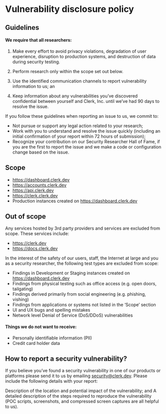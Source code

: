 # Vulnerability disclosure policy


## Guidelines

#### We require that all researchers:

1. Make every effort to avoid privacy violations, degradation of user experience, disruption to production systems, and destruction of data during security testing.

2. Perform research only within the scope set out below.
3. Use the identified communication channels to report vulnerability information to us; an
4. Keep information about any vulnerabilities you’ve discovered confidential between yourself and Clerk, Inc. until we’ve had 90 days to resolve the issue.

If you follow these guidelines when reporting an issue to us, we commit to:

- Not pursue or support any legal action related to your research;
- Work with you to understand and resolve the issue quickly (including an initial confirmation of your report within 72 hours of submission);
- Recognize your contribution on our Security Researcher Hall of Fame, if you are the first to report the issue and we make a code or configuration change based on the issue.

## Scope
- https://dashboard.clerk.dev
- https://accounts.clerk.dev
- https://api.clerk.dev
- https://clerk.clerk.dev
- Production instances created on https://dashboard.clerk.dev

## Out of scope

Any services hosted by 3rd party providers and services are excluded from scope. These services include:

- https://clerk.dev
- https://docs.clerk.dev

In the interest of the safety of our users, staff, the Internet at large and you as a security researcher, the following test types are excluded from scope:

- Findings in Development or Staging instances created on https://dashboard.clerk.dev
- Findings from physical testing such as office access (e.g. open doors, tailgating)
- Findings derived primarily from social engineering (e.g. phishing, vishing)
- Findings from applications or systems not listed in the ‘Scope’ section
- UI and UX bugs and spelling mistakes
- Network level Denial of Service (DoS/DDoS) vulnerabilities

#### Things we do not want to receive:

- Personally identifiable information (PII)
- Credit card holder data

## How to report a security vulnerability?
If you believe you’ve found a security vulnerability in one of our products or platforms please send it to us by emailing security@clerk.dev. Please include the following details with your report:

Description of the location and potential impact of the vulnerability; and
A detailed description of the steps required to reproduce the vulnerability (POC scripts, screenshots, and compressed screen captures are all helpful to us).
